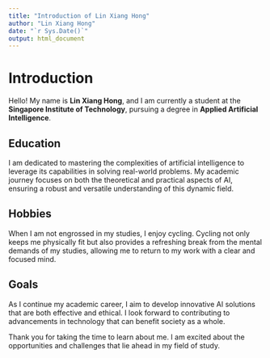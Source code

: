 ```yaml
---
title: "Introduction of Lin Xiang Hong"
author: "Lin Xiang Hong"
date: "`r Sys.Date()`"
output: html_document
---
```


# Introduction

Hello! My name is **Lin Xiang Hong**, and I am currently a student at the **Singapore Institute of Technology**, pursuing a degree in **Applied Artificial Intelligence**.

## Education

I am dedicated to mastering the complexities of artificial intelligence to leverage its capabilities in solving real-world problems. My academic journey focuses on both the theoretical and practical aspects of AI, ensuring a robust and versatile understanding of this dynamic field.

## Hobbies

When I am not engrossed in my studies, I enjoy cycling. Cycling not only keeps me physically fit but also provides a refreshing break from the mental demands of my studies, allowing me to return to my work with a clear and focused mind.

## Goals

As I continue my academic career, I aim to develop innovative AI solutions that are both effective and ethical. I look forward to contributing to advancements in technology that can benefit society as a whole.

Thank you for taking the time to learn about me. I am excited about the opportunities and challenges that lie ahead in my field of study.
